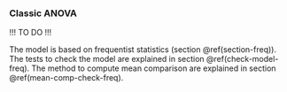 ### Classic ANOVA {#classic-anova}

!!! TO DO !!!

The model is based on frequentist statistics (section \@ref(section-freq)).
The tests to check the model are explained in section \@ref(check-model-freq).
The method to compute mean comparison are explained in section \@ref(mean-comp-check-freq).


